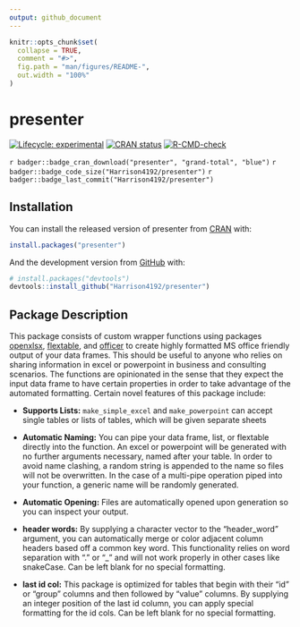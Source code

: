 ```yaml
---
output: github_document
---
```


<!-- README.md is generated from README.Rmd. Please edit that file -->

```r
knitr::opts_chunk$set(
  collapse = TRUE,
  comment = "#>",
  fig.path = "man/figures/README-",
  out.width = "100%"
)
```

# presenter

<!-- badges: start -->
[![Lifecycle: experimental](https://img.shields.io/badge/lifecycle-experimental-orange.svg)](https://www.tidyverse.org/lifecycle/#experimental)
[![CRAN status](https://www.r-pkg.org/badges/version/presenter)](https://CRAN.R-project.org/package=presenter)
[![R-CMD-check](https://github.com/Harrison4192/presenter/workflows/R-CMD-check/badge.svg)](https://github.com/Harrison4192/presenter/actions)

`r badger::badge_cran_download("presenter", "grand-total", "blue")`
`r badger::badge_code_size("Harrison4192/presenter")`
`r badger::badge_last_commit("Harrison4192/presenter")`
<!-- badges: end -->


  
## Installation

You can install the released version of presenter from [CRAN](https://CRAN.R-project.org) with:

``` r
install.packages("presenter")
```

And the development version from [GitHub](https://github.com/) with:

``` r
# install.packages("devtools")
devtools::install_github("Harrison4192/presenter")
```
## Package Description

This package consists of custom wrapper functions using packages [openxlsx](https://ycphs.github.io/openxlsx/index.html), [flextable](https://davidgohel.github.io/flextable/), and [officer](https://davidgohel.github.io/officer/) to create highly formatted MS office friendly output of your data frames. This should be useful to anyone who relies on sharing information in excel or powerpoint in business and consulting scenarios. The functions are opinionated in the sense that they expect the input data frame to have certain properties in order to take advantage of the automated formatting. Certain novel features of this package include:

* **Supports Lists:** `make_simple_excel` and `make_powerpoint` can accept single tables or lists of tables, which will be given separate sheets

* **Automatic Naming:** You can pipe your data frame, list, or flextable directly into the function. An excel or powerpoint will be generated with no further arguments necessary, named after your table. In order to avoid name clashing, a random string is appended to the name so files will not be overwritten. In the case of a multi-pipe operation piped into your function, a generic name will be randomly generated. 

* **Automatic Opening:** Files are automatically opened upon generation so you can inspect your output.

* **header words:** By supplying a character vector to the "header_word" argument, you can automatically merge or color adjacent column headers based off a common key word. This functionality relies on word separation with "." or "_" and will not work properly in other cases like snakeCase. Can be left blank for no special formatting.

* **last id col:** This package is optimized for tables that begin with their "id" or "group" columns and then followed by "value" columns. By supplying an integer position of the last id column, you can apply special formatting for the id cols. Can be left blank for no special formatting.
    
    

  
